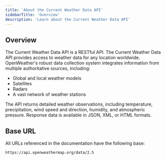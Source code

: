 ```yaml
---
title: 'About the Current Weather Data API'
sidebarTitle: 'Overview'
description: 'Learn about the Current Weather Data API'
---
```


## Overview

The Current Weather Data API is a RESTful API.
The Current Weather Data API provides access to weather data for any location worldwide. OpenWeather's robust data collection system integrates information from multiple authoritative sources, including:

- Global and local weather models
- Satellites
- Radars
- A vast network of weather stations

The API returns detailed weather observations, including temperature, precipitation, wind speed and direction, humidity, and atmospheric pressure.
Response data is available in JSON, XML, or HTML formats.

## Base URL

All URLs referenced in the documentation have the following base:

```
https://api.openweathermap.org/data/2.5
```
